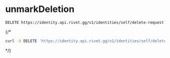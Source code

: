 # unmarkDeletion
```
DELETE https://identity.api.rivet.gg/v1/identities/self/delete-request
```


{/*<RequestExample>
```bash curl
curl -X DELETE 'https://identity.api.rivet.gg/v1/identities/self/delete-request'
```
</RequestExample>*/}

